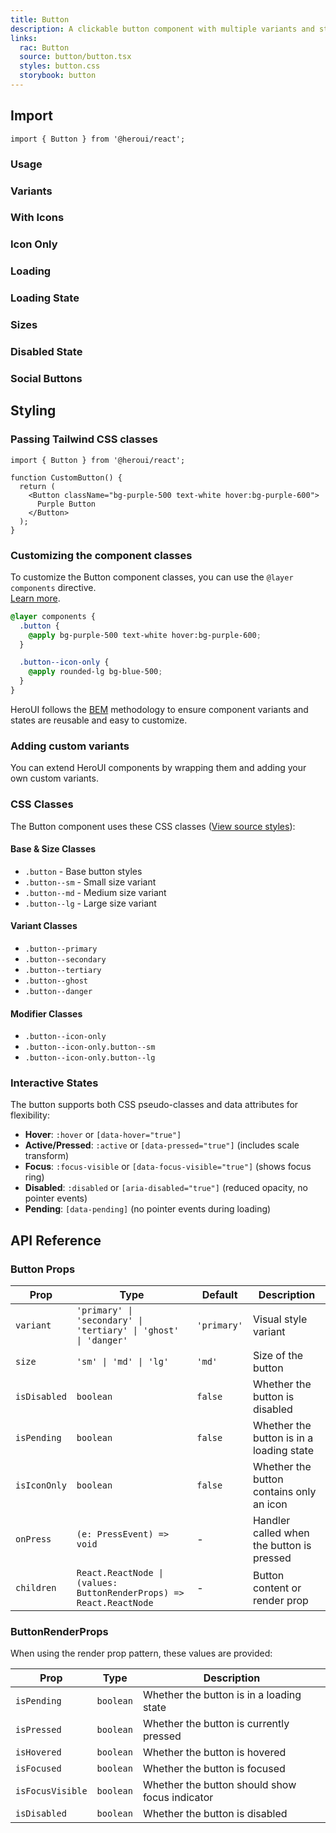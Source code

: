 ```yaml
---
title: Button
description: A clickable button component with multiple variants and states
links: 
  rac: Button
  source: button/button.tsx
  styles: button.css
  storybook: button
---
```

 
## Import

```tsx
import { Button } from '@heroui/react';
```

### Usage

<ComponentPreview 
  name="button-basic"
/>

### Variants


<ComponentPreview 
  name="button-variants"
/>

### With Icons

<ComponentPreview 
  name="button-with-icons"
/>

### Icon Only

<ComponentPreview 
  name="button-icon-only"
/>

### Loading

<ComponentPreview 
  name="button-loading"
/>

### Loading State

<ComponentPreview 
  name="button-loading-state"
/>

### Sizes

<ComponentPreview 
  name="button-sizes"
/>

### Disabled State


<ComponentPreview 
  name="button-disabled"
/>

### Social Buttons

<ComponentPreview 
  name="button-social"
/>

## Styling

### Passing Tailwind CSS classes

```tsx
import { Button } from '@heroui/react';

function CustomButton() {
  return (
    <Button className="bg-purple-500 text-white hover:bg-purple-600">
      Purple Button
    </Button>
  );
}
```

### Customizing the component classes

To customize the Button component classes, you can use the `@layer components` directive. 
<br/>[Learn more](https://tailwindcss.com/docs/adding-custom-styles#adding-component-classes).

```css
@layer components {
  .button {
    @apply bg-purple-500 text-white hover:bg-purple-600;
  }

  .button--icon-only {
    @apply rounded-lg bg-blue-500;
  }
}
```

HeroUI follows the [BEM](https://getbem.com/) methodology to ensure component variants and states are reusable and easy to customize.

### Adding custom variants

You can extend HeroUI components by wrapping them and adding your own custom variants.  

<ComponentPreview 
  name="button-custom-variants"
/>

### CSS Classes

The Button component uses these CSS classes ([View source styles](https://github.com/heroui-inc/heroui/blob/v3/packages/styles/components/button.css)):

#### Base & Size Classes
- `.button` - Base button styles
- `.button--sm` - Small size variant
- `.button--md` - Medium size variant
- `.button--lg` - Large size variant

#### Variant Classes
- `.button--primary` 
- `.button--secondary`
- `.button--tertiary`
- `.button--ghost`
- `.button--danger`

#### Modifier Classes
- `.button--icon-only`
- `.button--icon-only.button--sm`
- `.button--icon-only.button--lg`

### Interactive States

The button supports both CSS pseudo-classes and data attributes for flexibility:

- **Hover**: `:hover` or `[data-hover="true"]`
- **Active/Pressed**: `:active` or `[data-pressed="true"]` (includes scale transform)
- **Focus**: `:focus-visible` or `[data-focus-visible="true"]` (shows focus ring)
- **Disabled**: `:disabled` or `[aria-disabled="true"]` (reduced opacity, no pointer events)
- **Pending**: `[data-pending]` (no pointer events during loading)

## API Reference

### Button Props

| Prop | Type | Default | Description |
|------|------|---------|-------------|
| `variant` | `'primary' \| 'secondary' \| 'tertiary' \| 'ghost' \| 'danger'` | `'primary'` | Visual style variant |
| `size` | `'sm' \| 'md' \| 'lg'` | `'md'` | Size of the button |
| `isDisabled` | `boolean` | `false` | Whether the button is disabled |
| `isPending` | `boolean` | `false` | Whether the button is in a loading state |
| `isIconOnly` | `boolean` | `false` | Whether the button contains only an icon |
| `onPress` | `(e: PressEvent) => void` | - | Handler called when the button is pressed |
| `children` | `React.ReactNode \| (values: ButtonRenderProps) => React.ReactNode` | - | Button content or render prop |

### ButtonRenderProps

When using the render prop pattern, these values are provided:

| Prop | Type | Description |
|------|------|-------------|
| `isPending` | `boolean` | Whether the button is in a loading state |
| `isPressed` | `boolean` | Whether the button is currently pressed |
| `isHovered` | `boolean` | Whether the button is hovered |
| `isFocused` | `boolean` | Whether the button is focused |
| `isFocusVisible` | `boolean` | Whether the button should show focus indicator |
| `isDisabled` | `boolean` | Whether the button is disabled |

